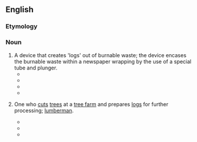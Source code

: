 ==English==

===Etymology===
{{compound|en|log|maker}}

===Noun===
{{en-noun}}

# A device that creates 'logs' out of burnable waste; the device encases the burnable waste within a newspaper wrapping by the use of a special tube and plunger.
#* {{quote-book|year=1983 |title=Clean Air - Volume 13, Issues 1-4 |page=108 |passage=The Advertising Standards Authority concluded that the complaint was justified, noting that under the Act, authorisation for fuels produced by the "'''logmaker'''" would be unlikely since manufacture could not be controlled to a sufficient degree to ensure uniform quality of any fuel produced. }}
#* {{quote-book|year=2011  |title=Save the planet: 52 brilliant ideas for rescuing our world  |author=Natalia Marshall  |page=93 |ISBN=1908189215 |passage=You need to soak the paper in water, squash it into the '''logmaker''' and squeeze down the handles. }}
#* {{quote-book|year=2012 |title=This Cold House: The Simple Science of Energy Efficiency |author=Colin Smith   |page= |ISBN=1421410443 |passage=In fact nowadays, you can buy hand-cranked '''log-makers''' that will compact your newspapers, which are also cellulose, into handy burnable briquettes -- useful if you are miles from recycling facilities. }}
#* {{quote-newsgroup|date=May 1, 2014|author=John|title= Paper Log Maker |url=|newsgroup=lowery278trouperide|passage=y'know those paper '''logmakers''' where you soak some newspaper and then put it in a metal box and pull the handles to compress it? I have tried to this. }}
# {{lb|en|UK}} One who [[cut]]s [[tree]]s at a [[tree farm]] and prepares [[log]]s for further processing; [[lumberman]].
#* {{quote-book|year=1922 |title=Canada Lumberman and Woodworker - Volume 42 |page=50 |passage=So, on the alert for any sound which might enable him to locate '''logmaker''' or roadcutter who would put him on the track of Angus, he tramped along and it was not long before his attention was rewarded. }}
#* {{quote-book|year=1993  |title=Managing New Zealand's Forests for Future Markets |author=John Galbraith |passage=Log making exhibited a workload which could be classified as moderate to heavy because the '''logmaker''' used a chainsaw on the landing. }}
#* {{quote-book|year=1997 |title=Woodlot Logging  |passage=A poor '''logmaker''' who managed to achieve 70% of the optimum would be loosing $60 per tree which is $30 per tonne or $18,000 per hectare. }}
